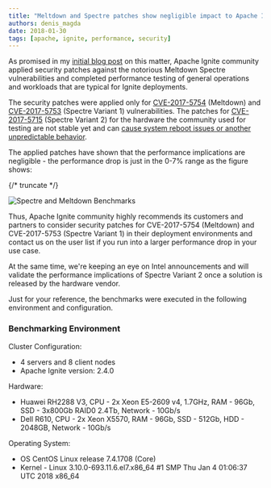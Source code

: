 ```yaml
---
title: "Meltdown and Spectre patches show negligible impact to Apache Ignite performance"
authors: denis_magda
date: 2018-01-30
tags: [apache, ignite, performance, security]
---
```


As promised in my [initial blog post](https://blogs.apache.org/ignite/entry/protecting-apache-ignite-from-meltdown) on this matter, Apache Ignite community applied security patches against the notorious Meltdown Spectre vulnerabilities and completed performance testing of general operations and workloads that are typical for Ignite deployments.

The security patches were applied only for [CVE-2017-5754](https://nvd.nist.gov/vuln/detail/CVE-2017-5754) (Meltdown) and [CVE-2017-5753](https://nvd.nist.gov/vuln/detail/CVE-2017-5753) (Spectre Variant 1) vulnerabilities. The patches for [CVE-2017-5715](https://nvd.nist.gov/vuln/detail/CVE-2017-5715) (Spectre Variant 2) for the hardware the community used for testing are not stable yet and can [cause system reboot issues or another unpredictable behavior](https://newsroom.intel.com/news/root-cause-of-reboot-issue-identified-updated-guidance-for-customers-and-partners/).

The applied patches have shown that the performance implications are negligible - the performance drop is just in the 0-7% range as the figure shows:

{/* truncate */}

![Spectre and Meltdown Benchmarks](https://www.gridgain.com/sites/default/files/inline-images/meltdown-benchmarks.png)

Thus, Apache Ignite community highly recommends its customers and partners to consider security patches for CVE-2017-5754 (Meltdown) and CVE-2017-5753 (Spectre Variant 1) in their deployment environments and contact us on the user list if you run into a larger performance drop in your use case.

At the same time, we're keeping an eye on Intel announcements and will validate the performance implications of Spectre Variant 2 once a solution is released by the hardware vendor.

Just for your reference, the benchmarks were executed in the following environment and configuration.

### Benchmarking Environment

Cluster Configuration:

- 4 servers and 8 client nodes
- Apache Ignite version: 2.4.0

Hardware:

- Huawei RH2288 V3, CPU - 2x Xeon E5-2609 v4, 1.7GHz, RAM - 96Gb, SSD - 3x800Gb RAID0 2.4Tb, Network - 10Gb/s
- Dell R610, CPU - 2x Xeon X5570, RAM - 96Gb, SSD - 512Gb, HDD - 2048GB, Network - 10Gb/s

Operating System:

- OS CentOS Linux release 7.4.1708 (Core)
- Kernel - Linux 3.10.0-693.11.6.el7.x86_64 #1 SMP Thu Jan 4 01:06:37 UTC 2018 x86_64
